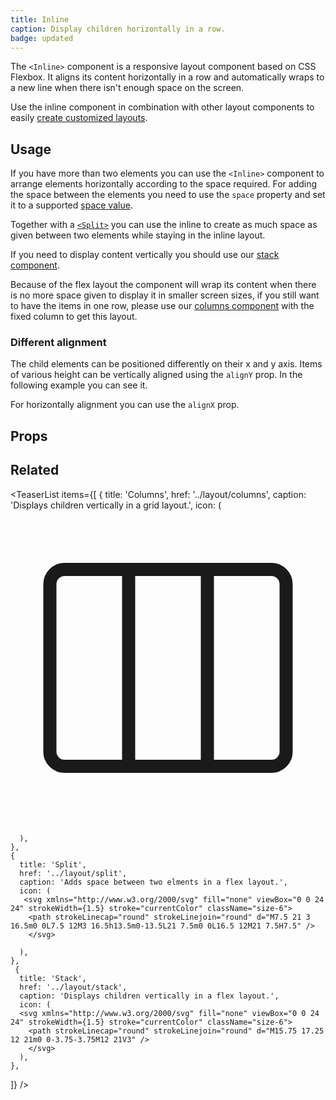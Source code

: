 ```yaml
---
title: Inline
caption: Display children horizontally in a row.
badge: updated
---
```


The `<Inline>` component is a responsive layout component based on CSS Flexbox. It aligns its content horizontally in a row and automatically wraps to a new line when there isn't enough space on the screen.

Use the inline component in combination with other layout components to easily [create customized layouts](../../concepts/layouts).

## Usage

If you have more than two elements you can use the `<Inline>` component to arrange elements horizontally according to the space required.
For adding the space between the elements you need to use the `space` property and set it to a supported [space value](../../introduction/design-tokens#spacing).

<ComponentDemo file="./inline-elements.demo.tsx" />

Together with a [`<Split>`](../layout/split) you can use the inline to create as much space as given between two elements while staying in the inline layout.

If you need to display content vertically you should use our [stack component](../layout/stack).

Because of the flex layout the component will wrap its content when there is no more space given to display it in smaller screen sizes, if you still want to have the items in one row, please use our [columns component](../layout/columns) with the fixed column to get this layout.

### Different alignment

The child elements can be positioned differently on their x and y axis.
Items of various height can be vertically aligned using the `alignY` prop. In the following example you can see it.

<ComponentDemo file="./inline-vertically.demo.tsx" />

For horizontally alignment you can use the `alignX` prop.

<ComponentDemo file="./inline-horizontally.demo.tsx" />

## Props

<PropsTable component={title} />

## Related

<TeaserList
  items={[
     {
      title: 'Columns',
      href: '../layout/columns',
      caption: 'Displays children vertically in a grid layout.',
      icon: (
     <svg xmlns="http://www.w3.org/2000/svg" fill="none" viewBox="0 0 24 24" strokeWidth={1.5} stroke="currentColor" className="size-6">
  <path strokeLinecap="round" strokeLinejoin="round" d="M9 4.5v15m6-15v15m-10.875 0h15.75c.621 0 1.125-.504 1.125-1.125V5.625c0-.621-.504-1.125-1.125-1.125H4.125C3.504 4.5 3 5.004 3 5.625v12.75c0 .621.504 1.125 1.125 1.125Z" />
</svg>

      ),
    },
    {
      title: 'Split',
      href: '../layout/split',
      caption: 'Adds space between two elments in a flex layout.',
      icon: (
       <svg xmlns="http://www.w3.org/2000/svg" fill="none" viewBox="0 0 24 24" strokeWidth={1.5} stroke="currentColor" className="size-6">
        <path strokeLinecap="round" strokeLinejoin="round" d="M7.5 21 3 16.5m0 0L7.5 12M3 16.5h13.5m0-13.5L21 7.5m0 0L16.5 12M21 7.5H7.5" />
        </svg>

      ),
    },
     {
      title: 'Stack',
      href: '../layout/stack',
      caption: 'Displays children vertically in a flex layout.',
      icon: (
      <svg xmlns="http://www.w3.org/2000/svg" fill="none" viewBox="0 0 24 24" strokeWidth={1.5} stroke="currentColor" className="size-6">
        <path strokeLinecap="round" strokeLinejoin="round" d="M15.75 17.25 12 21m0 0-3.75-3.75M12 21V3" />
        </svg>
      ),
    },

]}
/>
